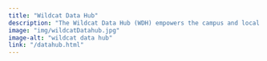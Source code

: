 ```yaml
---
title: "Wildcat Data Hub"
description: "The Wildcat Data Hub (WDH) empowers the campus and local community with expert data science and statistical consulting, helping researchers and organizations achieve excellence in science and business. The WDH offers a range of services, including data collection, cleaning, visualization, and analysis, as well as personalized short and long term project assistance for students, faculty, and staff."
image: "img/wildcatDatahub.jpg"
image-alt: "wildcat data hub"
link: "/datahub.html"
---
```

